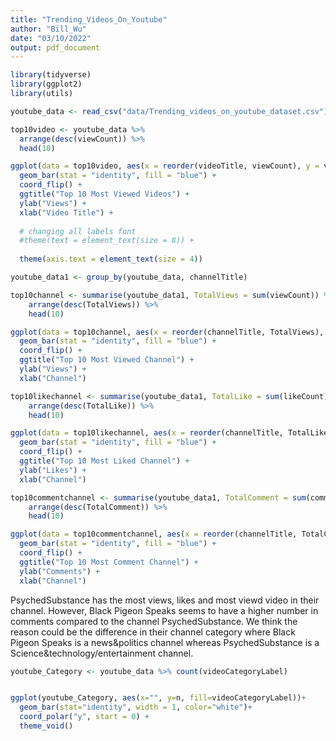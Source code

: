 ```yaml
---
title: "Trending_Videos_On_Youtube"
author: "Bill_Wu"
date: "03/10/2022"
output: pdf_document
---
```



```r

library(tidyverse)
library(ggplot2)
library(utils)
```



```r

youtube_data <- read_csv("data/Trending_videos_on_youtube_dataset.csv")

```


```r

top10video <- youtube_data %>% 
  arrange(desc(viewCount)) %>%
  head(10)

ggplot(data = top10video, aes(x = reorder(videoTitle, viewCount), y = viewCount)) +
  geom_bar(stat = "identity", fill = "blue") +
  coord_flip() +
  ggtitle("Top 10 Most Viewed Videos") +
  ylab("Views") +
  xlab("Video Title") + 
  
  # changing all labels font 
  #theme(text = element_text(size = 8)) +
  
  theme(axis.text = element_text(size = 4))

```

```r

youtube_data1 <- group_by(youtube_data, channelTitle)

top10channel <- summarise(youtube_data1, TotalViews = sum(viewCount)) %>%
    arrange(desc(TotalViews)) %>%
    head(10)

ggplot(data = top10channel, aes(x = reorder(channelTitle, TotalViews), y = TotalViews)) +
  geom_bar(stat = "identity", fill = "blue") +
  coord_flip() +
  ggtitle("Top 10 Most Viewed Channel") +
  ylab("Views") +
  xlab("Channel")


```


```r


top10likechannel <- summarise(youtube_data1, TotalLike = sum(likeCount)) %>%
    arrange(desc(TotalLike)) %>%
    head(10)

ggplot(data = top10likechannel, aes(x = reorder(channelTitle, TotalLike), y = TotalLike)) +
  geom_bar(stat = "identity", fill = "blue") +
  coord_flip() +
  ggtitle("Top 10 Most Liked Channel") +
  ylab("Likes") +
  xlab("Channel")


```


```r


top10commentchannel <- summarise(youtube_data1, TotalComment = sum(commentCount)) %>%
    arrange(desc(TotalComment)) %>%
    head(10)

ggplot(data = top10commentchannel, aes(x = reorder(channelTitle, TotalComment), y = TotalComment)) +
  geom_bar(stat = "identity", fill = "blue") +
  coord_flip() +
  ggtitle("Top 10 Most Comment Channel") +
  ylab("Comments") +
  xlab("Channel")


```


PsychedSubstance has the most views, likes and most viewd video in their channel. However, Black Pigeon Speaks seems to have a higher number in comments compared to the channel PsychedSubstance. We think the reason could be the difference in their channel category where Black Pigeon Speaks is a news&politics channel whereas PsychedSubstance is a Science&technology/entertainment channel.



```r


youtube_Category <- youtube_data %>% count(videoCategoryLabel)


ggplot(youtube_Category, aes(x="", y=n, fill=videoCategoryLabel))+
  geom_bar(stat="identity", width = 1, color="white")+
  coord_polar("y", start = 0) +
  theme_void()

```



